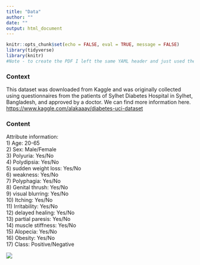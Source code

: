 ```yaml
---
title: "Data"
author: ""
date: ""
output: html_document
---
```


```r
knitr::opts_chunk$set(echo = FALSE, eval = TRUE, message = FALSE)
library(tidyverse)
library(knitr)
#Note - to create the PDF I left the same YAML header and just used the knit to PDF menu :)
```

### Context

This dataset was downloaded from Kaggle and was originally collected using questionnaires from the patients of Sylhet Diabetes Hospital in Sylhet, Bangladesh, and approved by a doctor. We can find more information here. <https://www.kaggle.com/alakaaay/diabetes-uci-dataset>

### Content

Attribute information:  
1) Age: 20-65  
2) Sex: Male/Female  
3) Polyuria: Yes/No  
4) Polydipsia: Yes/No  
5) sudden weight loss: Yes/No  
6) weakness: Yes/No  
7) Polyphagia: Yes/No  
8) Genital thrush: Yes/No  
9) visual blurring: Yes/No  
10) Itching: Yes/No  
11) Irritability: Yes/No  
12) delayed healing: Yes/No  
13) partial paresis: Yes/No  
14) muscle stiffness: Yes/No  
15) Alopecia: Yes/No  
16) Obesity: Yes/No  
17) Class: Positive/Negative  


![](/Users/zichang/desktop/1.jpeg)